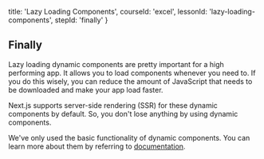 
  title: 'Lazy Loading Components',
  courseId: 'excel',
  lessonId: 'lazy-loading-components',
  stepId: 'finally'
}

## Finally

Lazy loading dynamic components are pretty important for a high performing app. It allows you to load components whenever you need to. If you do this wisely, you can reduce the amount of JavaScript that needs to be downloaded and make your app load faster.

Next.js supports server-side rendering (SSR) for these dynamic components by default. So, you don't lose anything by using dynamic components.

We've only used the basic functionality of dynamic components. You can learn more about them by referring to [documentation](https://nextjs.org/docs/#dynamic-import).

